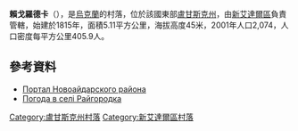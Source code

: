 {{coord|48|49|11|N|39|2|58|E|scale:100000|display=title}}

'''賴戈羅德卡'''（{{lang-uk|Райгородка}}），是[[烏克蘭|烏克蘭]]的村落，位於該國東部[[盧甘斯克州|盧甘斯克州]]，由[[新艾達爾區|新艾達爾區]]負責管轄，始建於1815年，面積5.11平方公里，海拔高度45米，2001年人口2,074，人口密度每平方公里405.9人。

==參考資料==
* [https://web.archive.org/web/20150404045554/http://www.naydar.org.ua/ Портал Новоайдарского района]
* [http://weather.in.ua/ua/lyganskaja/22072 Погода в селі Райгородка] {{Wayback|url=http://weather.in.ua/ua/lyganskaja/22072 |date=20111220030758 }}

{{DEFAULTSORT:Райгородка}}
[[Category:盧甘斯克州村落|Category:盧甘斯克州村落]]
[[Category:新艾達爾區村落|Category:新艾達爾區村落]]


{{Luhansk-geo-stub}}